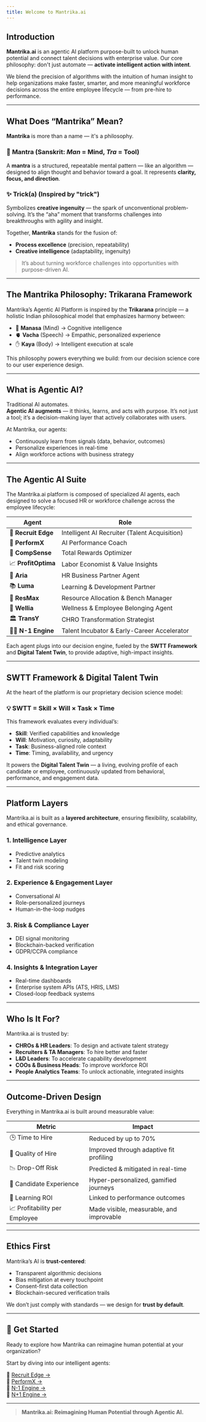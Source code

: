 ```yaml
---
title: Welcome to Mantrika.ai 
---
```


## Introduction

**Mantrika.ai** is an agentic AI platform purpose-built to unlock human potential and connect talent decisions with enterprise value. Our core philosophy: don't just automate — **activate intelligent action with intent**.

We blend the precision of algorithms with the intuition of human insight to help organizations make faster, smarter, and more meaningful workforce decisions across the entire employee lifecycle — from pre-hire to performance.

---

## What Does “Mantrika” Mean?

**Mantrika** is more than a name — it's a philosophy.

### 🧠 **Mantra** (Sanskrit: *Man* = Mind, *Tra* = Tool)  
A **mantra** is a structured, repeatable mental pattern — like an algorithm — designed to align thought and behavior toward a goal. It represents **clarity, focus, and direction**.

### ✨ **Trick(a)** (Inspired by "trick")  
Symbolizes **creative ingenuity** — the spark of unconventional problem-solving. It’s the “aha” moment that transforms challenges into breakthroughs with agility and insight.

Together, **Mantrika** stands for the fusion of:
- **Process excellence** (precision, repeatability)
- **Creative intelligence** (adaptability, ingenuity)

> It’s about turning workforce challenges into opportunities with purpose-driven AI.

---

## The Mantrika Philosophy: Trikarana Framework

Mantrika’s Agentic AI Platform is inspired by the **Trikarana** principle — a holistic Indian philosophical model that emphasizes harmony between:

- 🧠 **Manasa** (Mind) → Cognitive intelligence  
- 🫀 **Vacha** (Speech) → Empathic, personalized experience  
- ✋ **Kaya** (Body) → Intelligent execution at scale  

This philosophy powers everything we build: from our decision science core to our user experience design.

---

## What is Agentic AI?

Traditional AI automates.  
**Agentic AI** **augments** — it thinks, learns, and acts with purpose. It’s not just a tool; it’s a decision-making layer that actively collaborates with users.

At Mantrika, our agents:
- Continuously learn from signals (data, behavior, outcomes)
- Personalize experiences in real-time
- Align workforce actions with business strategy

---

## The Agentic AI Suite

The Mantrika.ai platform is composed of specialized AI agents, each designed to solve a focused HR or workforce challenge across the employee lifecycle:

| Agent | Role |
|-------|------|
| 🔎 **Recruit Edge** | Intelligent AI Recruiter (Talent Acquisition) |
| 🧠 **PerformX** | AI Performance Coach |
| 💸 **CompSense** | Total Rewards Optimizer |
| 📈 **ProfitOptima** | Labor Economist & Value Insights |
| 🤝 **Aria** | HR Business Partner Agent |
| 📚 **Luma** | Learning & Development Partner |
| 🧍 **ResMax** | Resource Allocation & Bench Manager |
| 🧘 **Wellia** | Wellness & Employee Belonging Agent |
| 🏛️ **TransY** | CHRO Transformation Strategist |
| 👩‍🎓 **N-1 Engine** | Talent Incubator & Early-Career Accelerator |

Each agent plugs into our decision engine, fueled by the **SWTT Framework** and **Digital Talent Twin**, to provide adaptive, high-impact insights.

---

## SWTT Framework & Digital Talent Twin

At the heart of the platform is our proprietary decision science model:

### 💡 **SWTT = Skill × Will × Task × Time**

This framework evaluates every individual’s:
- **Skill**: Verified capabilities and knowledge
- **Will**: Motivation, curiosity, adaptability
- **Task**: Business-aligned role context
- **Time**: Timing, availability, and urgency

It powers the **Digital Talent Twin** — a living, evolving profile of each candidate or employee, continuously updated from behavioral, performance, and engagement data.

---

## Platform Layers

Mantrika.ai is built as a **layered architecture**, ensuring flexibility, scalability, and ethical governance.

### 1. **Intelligence Layer**
- Predictive analytics
- Talent twin modeling
- Fit and risk scoring

### 2. **Experience & Engagement Layer**
- Conversational AI
- Role-personalized journeys
- Human-in-the-loop nudges

### 3. **Risk & Compliance Layer**
- DEI signal monitoring
- Blockchain-backed verification
- GDPR/CCPA compliance

### 4. **Insights & Integration Layer**
- Real-time dashboards
- Enterprise system APIs (ATS, HRIS, LMS)
- Closed-loop feedback systems

---

## Who Is It For?

Mantrika.ai is trusted by:
- **CHROs & HR Leaders**: To design and activate talent strategy
- **Recruiters & TA Managers**: To hire better and faster
- **L&D Leaders**: To accelerate capability development
- **COOs & Business Heads**: To improve workforce ROI
- **People Analytics Teams**: To unlock actionable, integrated insights

---

## Outcome-Driven Design

Everything in Mantrika.ai is built around measurable value:

| Metric | Impact |
|--------|--------|
| 🕒 Time to Hire | Reduced by up to 70% |
| 🎯 Quality of Hire | Improved through adaptive fit profiling |
| 📉 Drop-Off Risk | Predicted & mitigated in real-time |
| 💬 Candidate Experience | Hyper-personalized, gamified journeys |
| 🧠 Learning ROI | Linked to performance outcomes |
| 📈 Profitability per Employee | Made visible, measurable, and improvable |

---

## Ethics First

Mantrika’s AI is **trust-centered**:
- Transparent algorithmic decisions
- Bias mitigation at every touchpoint
- Consent-first data collection
- Blockchain-secured verification trails

We don’t just comply with standards — we design for **trust by default**.

---

## 🌱 Get Started

Ready to explore how Mantrika can reimagine human potential at your organization?

Start by diving into our intelligent agents:

📍 [Recruit Edge →](/RecruitEdge/agent_overview)  
📍 [PerformX →](/performx/overview)  
📍 [N-1 Engine →](/n1-engine/overview)  
📍 [N+1 Engine →](/n2-engine/overview)

---

> **Mantrika.ai: Reimagining Human Potential through Agentic AI.**

